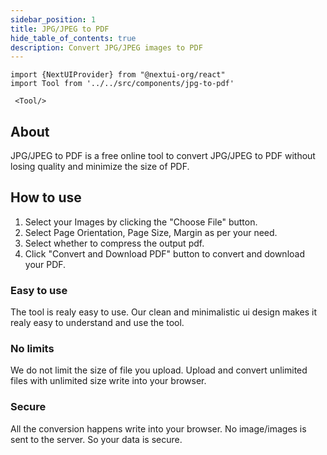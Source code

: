```yaml
---
sidebar_position: 1
title: JPG/JPEG to PDF
hide_table_of_contents: true
description: Convert JPG/JPEG images to PDF
---
```


```mdx-code-block
import {NextUIProvider} from "@nextui-org/react"
import Tool from '../../src/components/jpg-to-pdf'

 <Tool/>

```

## About

JPG/JPEG to PDF is a free online tool to convert JPG/JPEG to PDF without losing quality and minimize the size of PDF.

## How to use

1. Select your Images by clicking the "Choose File" button.
2. Select Page Orientation, Page Size, Margin as per your need.
3. Select whether to compress the output pdf.
4. Click "Convert and Download PDF" button to convert and download your PDF.

<h3 style={{ color: "#ff4ecd" }}>Easy to use</h3>

The tool is realy easy to use. Our clean and minimalistic ui design
makes it realy easy to understand and use the tool.

<h3 style={{ color: "#f5a524" }}>No limits</h3>

We do not limit the size of file you upload. Upload and convert
unlimited files with unlimited size write into your browser.

<h3 style={{ color: "#17c964" }}>Secure</h3>
All the conversion happens write into your browser. No image/images is sent to the
server. So your data is secure.
